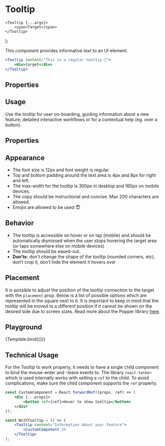 
# Tooltip

<Meta title="Components/Tooltip" component={Tooltip} />

    <Tooltip {...args}>
        <span>Target</span>
    </Tooltip>
);

This component provides informative text to an UI element.

<SimpleTooltipExample />

```jsx
<Tooltip content="This is a regular tooltip 🏓">
    <div>target</div>
</Tooltip>
```

## Properties

<ArgsTable of={Tooltip} />

## Usage

Use the tooltip for user on-boarding, guiding information about a new feature, detailed interactive workflows or for a contextual help (eg. over a button).

## Properties

<ArgsTable of={Tooltip} />

## Appearance

-   The font size is 12px and font weight is regular.
-   Top and bottom padding around the text area is 4px and 8px for right and left.
-   The max-width for the tooltip is 300px in desktop and 160px on mobile devices.
-   The copy should be instructional and concise. Max 200 characters are allowed.
-   Emojis are allowed to be used 😇

## Behavior

-   The tooltip is accessible on hover or on tap (mobile) and should be automatically dismissed when the user stops hovering
    the target area (or taps somewhere else on mobile devices)
-   The tooltip should be eased-out.
-   **Don’ts:** don't change the shape of the tooltip (rounded corners, etc), don’t crop it, don’t hide the element it hovers over

## Placement

It is possible to adjust the position of the tooltip connection to the target with the `placement` prop. Below is a list
of possible options which are represented in the square next to it. It is important to keep in mind that the tooltip
will be moved to a different position if it cannot be shown on the desired side due to screen sizes. Read more about the
Popper library [here](https://popper.js.org/).

<TooltipPlacementExample />

## Playground

<Canvas>
    <Story
        name="Basic"
        args={{
            content: 'Tooltip Content!'
        }}
    >
        {Template.bind({})}
    </Story>
</Canvas>

## Technical Usage

For the Tooltip to work properly, it needs to have a single child component to bind the mouse-enter and -leave events to.
The library `react-tether` which is used internally works with setting a `ref` to the child. To avoid complications, make
sure the child component supports the `ref` property.

```jsx
const CustomComponent = React.forwardRef((props, ref) => (
    <div {...props}>
        <button ref={ref}>Hover to show tooltip</button>
    </div>
));

const WithTooltip = () => (
    <Tooltip content="Information about your feature">
        <CustomComponent />
    </Tooltip>
);
```
